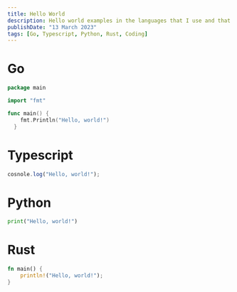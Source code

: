 ```yaml
---
title: Hello World
description: Hello world examples in the languages that I use and that I am curious about.
publishDate: "13 March 2023"
tags: [Go, Typescript, Python, Rust, Coding]
---
```


# Go

```go
package main

import "fmt"

func main() {
    fmt.Println("Hello, world!")
  }
```

# Typescript

```ts
cosnole.log("Hello, world!");
```

# Python

```py
print("Hello, world!")
```

# Rust

```rs
fn main() {
	println!("Hello, world!");
}
```
